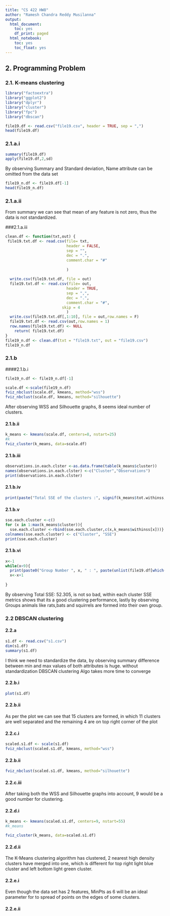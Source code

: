 ```yaml
---
title: "CS 422 HW8"
author: "Ramesh Chandra Reddy Musilanna"
output:
  html_document:
    toc: yes
    df_print: paged
  html_notebook:
    toc: yes
    toc_float: yes
---
```


## 2.    Programming Problem
### 2.1. K-means clustering

```r
library("factoextra")
library("ggplot2")
library("dplyr")
library("cluster")
library("fpc")
library("dbscan")
```


```r
file19.df <- read.csv("file19.csv", header = TRUE, sep = ",")
head(file19.df)
```

### 2.1.a.i
```r

summary(file19.df)
apply(file19.df,2,sd)
```

<p> By observing Summary and Standard deviation, Name attribute can be omitted from the data set </p>

```r
file19_n.df <- file19.df[-1]
head(file19_n.df)
```

### 2.1.a.ii

<p> From summary we can see that mean of any feature is not zero, thus the data is not standardized.</p>


###2.1.a.iii

```r

clean.df <- function(txt,out) {
 file19.txt.df <- read.csv(file= txt,
                           header = FALSE,
                           sep = "",
                           dec = ".",
                           comment.char = "#"
                           
                           )
 
  write.csv(file19.txt.df, file = out)
  file19.txt.df <- read.csv(file= out,
                           header = TRUE,
                           sep = ",",
                           dec = ".",
                           comment.char = "#",
                         skip = 4
                           )
  write.csv(file19.txt.df[,1:10], file = out,row.names = F)
  file19.txt.df <- read.csv(out,row.names = 1)
  row.names(file19.txt.df) <- NULL
    return( file19.txt.df)
}
file19_n.df <- clean.df(txt = "file19.txt", out = "file19.csv")
file19_n.df

```

### 2.1.b

####2.1.b.i


```r
file19_n.df <- file19_n.df[-1]

scale.df <-scale(file19_n.df)
fviz_nbclust(scale.df, kmeans, method="wss")
fviz_nbclust(scale.df, kmeans, method="silhouette")
```
<p> After observing WSS and Silhouette graphs, 8 seems ideal number of clusters.</p>

#### 2.1.b.ii

```r

k_means <- kmeans(scale.df, centers=8, nstart=25)
#k
fviz_cluster(k_means, data=scale.df)
```

#### 2.1.b.iii

```r
observations.in.each.clster <-as.data.frame(table(k_means$cluster))
names(observations.in.each.clster) <-c("Cluster","Observations")
print(observations.in.each.clster)

```


#### 2.1.b.iv

```r

print(paste("Total SSE of the clusters :", signif(k_means$tot.withinss, 5)))

```

#### 2.1.b.v

```r

sse.each.cluster <-c()
for (x in 1:max(k_means$cluster)){
  sse.each.cluster <-rbind(sse.each.cluster,c(x,k_means$withinss[x]))}
colnames(sse.each.cluster) <- c("Cluster", "SSE")
print(sse.each.cluster)

```

#### 2.1.b.vi


```r

x<-1
while(x<9){
  print(paste0("Group Number ", x, " : ", paste(unlist(file19.df[which(k_means$cluster==x),][1], use.names=FALSE), collapse=", ")))
  x<-x+1
  
} 

```

<p> By observing Total SSE: 52.305, is not so bad, within each cluster SSE metrics shows that its a good clustering performance, lastly by observing Groups animals like rats,bats and squirrels are formed into their own group. <p>


### 2.2 DBSCAN clustering

#### 2.2.a


```r

s1.df <- read.csv("s1.csv")
dim(s1.df)
summary(s1.df)
```

<p> I think we need to standardize the data, by observing summary difference between min and max values of both attributes is huge. without standardization DBSCAN clustering Algo takes more time to converge </p>

#### 2.2.b.i

```r

plot(s1.df)

```

#### 2.2.b.ii

<p> As per the plot we can see that 15 clusters are formed, in which 11 clusters are well separated and the remaining 4 are on top right corner of the plot </p>

#### 2.2.c.i

```r
scaled.s1.df <- scale(s1.df)
fviz_nbclust(scaled.s1.df, kmeans, method="wss")
```
#### 2.2.b.ii

```r
fviz_nbclust(scaled.s1.df, kmeans, method="silhouette")
```


#### 2.2.c.iii

<p> After taking both the WSS and Silhouette graphs into account, 9 would be a good number for clustering.</p>

#### 2.2.d.i

```r

k_means <- kmeans(scaled.s1.df, centers=9, nstart=55)
#k_means

```

```r

fviz_cluster(k_means, data=scaled.s1.df)
```


#### 2.2.d.ii

<p>The K-Means clustering algorithm has clustered, 2 nearest high density clusters have merged into one, which is different for top right light blue cluster and left bottom light green cluster. </p>

#### 2.2.e.i

<p>Even though the data set has 2 features, MinPts as 6 will be an ideal parameter for to spread of points on the edges of some clusters.</p>

#### 2.2.e.ii







